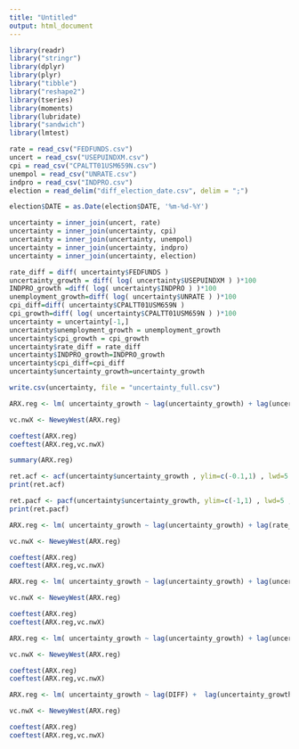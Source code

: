 ---
title: "Untitled"
output: html_document
---

```{r}
library(readr)
library("stringr")
library(dplyr)
library(plyr)
library("tibble")
library("reshape2")
library(tseries)
library(moments)
library(lubridate)
library("sandwich")
library(lmtest)
```

```{r setup, include=FALSE}
rate = read_csv("FEDFUNDS.csv") 
uncert = read_csv("USEPUINDXM.csv") 
cpi = read_csv("CPALTT01USM659N.csv") 
unempol = read_csv("UNRATE.csv")
indpro = read_csv("INDPRO.csv")
election = read_delim("diff_election_date.csv", delim = ";")
```

```{r}
election$DATE = as.Date(election$DATE, '%m-%d-%Y')
```


```{r}
uncertainty = inner_join(uncert, rate)
uncertainty = inner_join(uncertainty, cpi)
uncertainty = inner_join(uncertainty, unempol)
uncertainty = inner_join(uncertainty, indpro)
uncertainty = inner_join(uncertainty, election)
```



```{r}
rate_diff = diff( uncertainty$FEDFUNDS )
uncertainty_growth = diff( log( uncertainty$USEPUINDXM ) )*100
INDPRO_growth =diff( log( uncertainty$INDPRO ) )*100
unemployment_growth=diff( log( uncertainty$UNRATE ) )*100
cpi_diff=diff( uncertainty$CPALTT01USM659N )
cpi_growth=diff( log( uncertainty$CPALTT01USM659N ) )*100
uncertainty = uncertainty[-1,]
uncertainty$unemployment_growth = unemployment_growth
uncertainty$cpi_growth = cpi_growth
uncertainty$rate_diff = rate_diff
uncertainty$INDPRO_growth=INDPRO_growth
uncertainty$cpi_diff=cpi_diff
uncertainty$uncertainty_growth=uncertainty_growth
```


```{r}
write.csv(uncertainty, file = "uncertainty_full.csv")
```

```{r}
ARX.reg <- lm( uncertainty_growth ~ lag(uncertainty_growth) + lag(uncertainty_growth, n=2L)  + lag(uncertainty_growth, n=3L) + lag(uncertainty_growth, n=4L) + lag(uncertainty_growth, n=5L)  + lag(uncertainty_growth, n=6L) + lag(uncertainty_growth, n=7L) + lag(rate_diff) + lag(uncertainty$cpi_diff)  + lag(uncertainty$unemployment_growth) + lag(uncertainty$INDPRO_growth) + lag(uncertainty$DIFF), data=uncertainty )

vc.nwX <- NeweyWest(ARX.reg)

coeftest(ARX.reg)
coeftest(ARX.reg,vc.nwX)
```

```{r}
summary(ARX.reg)
```

```{r}
ret.acf <- acf(uncertainty$uncertainty_growth , ylim=c(-0.1,1) , lwd=5 , xlim=c(0,25) , col='darkorange2')
print(ret.acf)
```

```{r}
ret.pacf <- pacf(uncertainty$uncertainty_growth, ylim=c(-1,1) , lwd=5 , xlim=c(0,25) , col='darkorange2')
print(ret.pacf)
```

```{r}
ARX.reg <- lm( uncertainty_growth ~ lag(uncertainty_growth) + lag(rate_diff) + lag(uncertainty$cpi_diff)  + lag(uncertainty$unemployment_growth) + lag(uncertainty$INDPRO_growth) + lag(uncertainty$DIFF), data=uncertainty )

vc.nwX <- NeweyWest(ARX.reg)

coeftest(ARX.reg)
coeftest(ARX.reg,vc.nwX)
```


```{r}
ARX.reg <- lm( uncertainty_growth ~ lag(uncertainty_growth) + lag(uncertainty$cpi_diff)  + lag(uncertainty$unemployment_growth) + lag(uncertainty$INDPRO_growth) + lag(uncertainty$DIFF), data=uncertainty )

vc.nwX <- NeweyWest(ARX.reg)

coeftest(ARX.reg)
coeftest(ARX.reg,vc.nwX)
```

```{r}
ARX.reg <- lm( uncertainty_growth ~ lag(uncertainty_growth) + lag(uncertainty$cpi_diff)  + lag(uncertainty$unemployment_growth) + lag(uncertainty$DIFF), data=uncertainty )

vc.nwX <- NeweyWest(ARX.reg)

coeftest(ARX.reg)
coeftest(ARX.reg,vc.nwX)
```

```{r}
ARX.reg <- lm( uncertainty_growth ~ lag(DIFF) +  lag(uncertainty_growth) + lag(uncertainty$unemployment_growth) + lag(uncertainty$INDPRO_growth), data=uncertainty )

vc.nwX <- NeweyWest(ARX.reg)

coeftest(ARX.reg)
coeftest(ARX.reg,vc.nwX)
```

